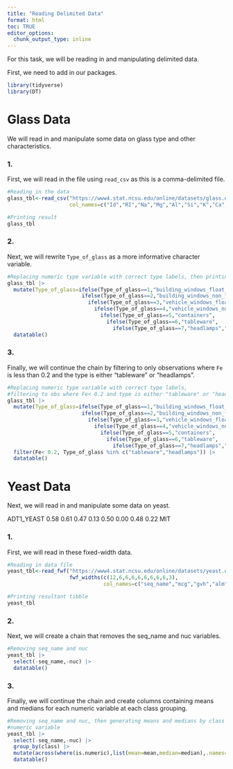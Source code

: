 ```yaml
---
title: "Reading Delimited Data"
format: html
toc: TRUE
editor_options: 
  chunk_output_type: inline
---
```


For this task, we will be reading in and manipulating delimited data. 

First, we need to add in our packages.

```r
library(tidyverse)
library(DT)
```

# Glass Data

We will read in and manipulate some data on glass type and other characteristics. 

### 1. 
First, we will read in the file using `read_csv` as this is a comma-delimited file. 
```r
#Reading in the data
glass_tbl<-read_csv("https://www4.stat.ncsu.edu/online/datasets/glass.data",
                    col_names=c("Id","RI","Na","Mg","Al","Si","K","Ca","Ba","Fe","Type_of_glass"))

#Printing result
glass_tbl
```


### 2. 
Next, we will rewrite `Type_of_glass` as a more informative character variable. 

```r
#Replacing numeric type variable with correct type labels, then printing
glass_tbl |> 
  mutate(Type_of_glass=ifelse(Type_of_glass==1,"building_windows_float_processed",
                        ifelse(Type_of_glass==2,"building_windows_non_float_processed",
                          ifelse(Type_of_glass==3,"vehicle_windows_float_processed",
                            ifelse(Type_of_glass==4,"vehicle_windows_non_float_processed",
                              ifelse(Type_of_glass==5,"containers",
                                ifelse(Type_of_glass==6,"tableware",
                                  ifelse(Type_of_glass==7,"headlamps","error")))))))) |>
  datatable()
```

### 3. 
Finally, we will continue the chain by filtering to only observations where `Fe` is less than 0.2 and the type is either "tableware" or "headlamps".

```r
#Replacing numeric type variable with correct type labels,
#filtering to obs where Fe< 0.2 and type is either "tableware" or "headlamps", then printing
glass_tbl |> 
  mutate(Type_of_glass=ifelse(Type_of_glass==1,"building_windows_float_processed",
                        ifelse(Type_of_glass==2,"building_windows_non_float_processed",
                          ifelse(Type_of_glass==3,"vehicle_windows_float_processed",
                            ifelse(Type_of_glass==4,"vehicle_windows_non_float_processed",
                              ifelse(Type_of_glass==5,"containers",
                                ifelse(Type_of_glass==6,"tableware",
                                  ifelse(Type_of_glass==7,"headlamps","error")))))))) |>
  filter(Fe< 0.2, Type_of_glass %in% c("tableware","headlamps")) |>
  datatable()
```


# Yeast Data

Next, we will read in and manipulate some data on yeast. 

ADT1_YEAST  0.58  0.61  0.47  0.13  0.50  0.00  0.48  0.22  MIT

### 1. 
First, we will read in these fixed-width data. 

```r
#Reading in data file
yeast_tbl<-read_fwf("https://www4.stat.ncsu.edu/online/datasets/yeast.data",
                    fwf_widths(c(12,6,6,6,6,6,6,6,6,3),
                               col_names=c("seq_name","mcg","gvh","alm","mit","erl","pox","vac","nuc","class")))

#Printing resultant tibble
yeast_tbl
```

### 2. 

Next, we will create a chain that removes the seq_name and nuc variables. 

```r
#Removing seq_name and nuc
yeast_tbl |> 
  select(-seq_name,-nuc) |>
  datatable()
```

### 3.

Finally, we will continue the chain and create columns containing means and medians for each numeric variable at each class grouping.

```r
#Removing seq_name and nuc, then generating means and medians by class for each
#numeric variable
yeast_tbl |> 
  select(-seq_name,-nuc) |>
  group_by(class) |>
  mutate(across(where(is.numeric),list(mean=mean,median=median),.names="{.fn}_{.col}")) |>
  datatable()
```

